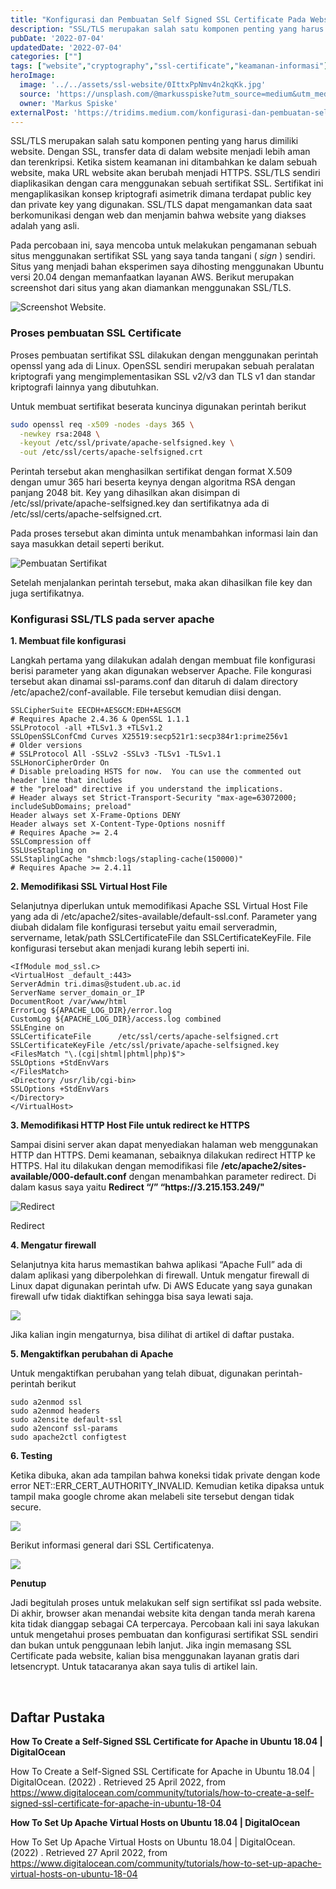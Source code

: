 ```yaml
---
title: "Konfigurasi dan Pembuatan Self Signed SSL Certificate Pada Website"
description: "SSL/TLS merupakan salah satu komponen penting yang harus dimiliki website. Dengan SSL, transfer data di dalam website menjadi lebih aman dan terenkripsi. Ketika sistem keamanan ini ditambahkan ke dalam sebuah website, maka URL website akan berubah menjadi HTTPS."
pubDate: '2022-07-04'
updatedDate: '2022-07-04'
categories: [""]
tags: ["website","cryptography","ssl-certificate","keamanan-informasi"]
heroImage: 
  image: '../../assets/ssl-website/0IttxPpNmv4n2kqKk.jpg'
  source: 'https://unsplash.com/@markusspiske?utm_source=medium&utm_medium=referral'
  owner: 'Markus Spiske'
externalPost: 'https://tridims.medium.com/konfigurasi-dan-pembuatan-self-signed-ssl-certificate-pada-website-ssl-website'
---
```


SSL/TLS merupakan salah satu komponen penting yang harus dimiliki website\. Dengan SSL, transfer data di dalam website menjadi lebih aman dan terenkripsi\. Ketika sistem keamanan ini ditambahkan ke dalam sebuah website, maka URL website akan berubah menjadi HTTPS\. SSL/TLS sendiri diaplikasikan dengan cara menggunakan sebuah sertifikat SSL\. Sertifikat ini mengaplikasikan konsep kriptografi asimetrik dimana terdapat public key dan private key yang digunakan\. SSL/TLS dapat mengamankan data saat berkomunikasi dengan web dan menjamin bahwa website yang diakses adalah yang asli\.

Pada percobaan ini, saya mencoba untuk melakukan pengamanan sebuah situs menggunakan sertifikat SSL yang saya tanda tangani \( _sign_ \) sendiri\. Situs yang menjadi bahan eksperimen saya dihosting menggunakan Ubuntu versi 20\.04 dengan memanfaatkan layanan AWS\. Berikut merupakan screenshot dari situs yang akan diamankan menggunakan SSL/TLS\.


![Screenshot Website\.](../../assets/ssl-website/0D24to4xa1WrXifq.png)

### Proses pembuatan SSL Certificate

Proses pembuatan sertifikat SSL dilakukan dengan menggunakan perintah openssl yang ada di Linux\. OpenSSL sendiri merupakan sebuah peralatan kriptografi yang mengimplementasikan SSL v2/v3 dan TLS v1 dan standar kriptografi lainnya yang dibutuhkan\.

Untuk membuat sertifikat beserata kuncinya digunakan perintah berikut

```bash
sudo openssl req -x509 -nodes -days 365 \
  -newkey rsa:2048 \
  -keyout /etc/ssl/private/apache-selfsigned.key \
  -out /etc/ssl/certs/apache-selfsigned.crt
```

Perintah tersebut akan menghasilkan sertifikat dengan format X\.509 dengan umur 365 hari beserta keynya dengan algoritma RSA dengan panjang 2048 bit\. Key yang dihasilkan akan disimpan di /etc/ssl/private/apache\-selfsigned\.key dan sertifikatnya ada di /etc/ssl/certs/apache\-selfsigned\.crt\.

Pada proses tersebut akan diminta untuk menambahkan informasi lain dan saya masukkan detail seperti berikut\.


![Pembuatan Sertifikat](../../assets/ssl-website/0Yfql4p3u1EeAxZl2.png)

Setelah menjalankan perintah tersebut, maka akan dihasilkan file key dan juga sertifikatnya\.

### Konfigurasi SSL/TLS pada server apache

**1\. Membuat file konfigurasi**


Langkah pertama yang dilakukan adalah dengan membuat file konfigurasi berisi parameter yang akan digunakan webserver Apache\. File kongurasi tersebut akan dinamai ssl\-params\.conf dan ditaruh di dalam directory /etc/apache2/conf\-available\. File tersebut kemudian diisi dengan\.

```
SSLCipherSuite EECDH+AESGCM:EDH+AESGCM
# Requires Apache 2.4.36 & OpenSSL 1.1.1
SSLProtocol -all +TLSv1.3 +TLSv1.2
SSLOpenSSLConfCmd Curves X25519:secp521r1:secp384r1:prime256v1
# Older versions
# SSLProtocol All -SSLv2 -SSLv3 -TLSv1 -TLSv1.1
SSLHonorCipherOrder On
# Disable preloading HSTS for now.  You can use the commented out header line that includes
# the "preload" directive if you understand the implications.
# Header always set Strict-Transport-Security "max-age=63072000; includeSubDomains; preload"
Header always set X-Frame-Options DENY
Header always set X-Content-Type-Options nosniff
# Requires Apache >= 2.4
SSLCompression off
SSLUseStapling on
SSLStaplingCache "shmcb:logs/stapling-cache(150000)"
# Requires Apache >= 2.4.11
```

**2\. Memodifikasi SSL Virtual Host File**

Selanjutnya diperlukan untuk memodifikasi Apache SSL Virtual Host File yang ada di /etc/apache2/sites\-available/default\-ssl\.conf\. Parameter yang diubah didalam file konfigurasi tersebut yaitu email serveradmin, servername, letak/path SSLCertificateFile dan SSLCertificateKeyFile\. File konfigurasi tersebut akan menjadi kurang lebih seperti ini\.
```
<IfModule mod_ssl.c>
<VirtualHost _default_:443>
ServerAdmin tri.dimas@student.ub.ac.id
ServerName server_domain_or_IP
DocumentRoot /var/www/html
ErrorLog ${APACHE_LOG_DIR}/error.log
CustomLog ${APACHE_LOG_DIR}/access.log combined
SSLEngine on
SSLCertificateFile      /etc/ssl/certs/apache-selfsigned.crt
SSLCertificateKeyFile /etc/ssl/private/apache-selfsigned.key
<FilesMatch "\.(cgi|shtml|phtml|php)$">
SSLOptions +StdEnvVars
</FilesMatch>
<Directory /usr/lib/cgi-bin>
SSLOptions +StdEnvVars
</Directory>
</VirtualHost>
```

**3\. Memodifikasi HTTP Host File untuk redirect ke HTTPS**

Sampai disini server akan dapat menyediakan halaman web menggunakan HTTP dan HTTPS\. Demi keamanan, sebaiknya dilakukan redirect HTTP ke HTTPS\. Hal itu dilakukan dengan memodifikasi file **/etc/apache2/sites\-available/000\-default\.conf** dengan menambahkan parameter redirect\. Di dalam kasus saya yaitu **Redirect “/” “https://3\.215\.153\.249/"**


![Redirect](../../assets/ssl-website/0cSEMVQja06iReyt.png)

Redirect

**4\. Mengatur firewall**

Selanjutnya kita harus memastikan bahwa aplikasi “Apache Full” ada di dalam aplikasi yang diberpolehkan di firewall\. Untuk mengatur firewall di Linux dapat digunakan perintah ufw\. Di AWS Educate yang saya gunakan firewall ufw tidak diaktifkan sehingga bisa saya lewati saja\.


![](../../assets/ssl-website/0wo3vkKClL0xVfpAS.png)


Jika kalian ingin mengaturnya, bisa dilihat di artikel di daftar pustaka\.

**5\. Mengaktifkan perubahan di Apache**

Untuk mengaktifkan perubahan yang telah dibuat, digunakan perintah\-perintah berikut
```
sudo a2enmod ssl
sudo a2enmod headers
sudo a2ensite default-ssl
sudo a2enconf ssl-params
sudo apache2ctl configtest
```

**6\. Testing**

Ketika dibuka, akan ada tampilan bahwa koneksi tidak private dengan kode error NET::ERR\_CERT\_AUTHORITY\_INVALID\. Kemudian ketika dipaksa untuk tampil maka google chrome akan melabeli site tersebut dengan tidak secure\.


![](../../assets/ssl-website/0frHR0gAy6gwznMKo.png)


Berikut informasi general dari SSL Certificatenya\.


![](../../assets/ssl-website/0HBuGM15C0Rodpuk.png)


**Penutup**

Jadi begitulah proses untuk melakukan self sign sertifikat ssl pada website\. Di akhir, browser akan menandai website kita dengan tanda merah karena kita tidak dianggap sebagai CA terpercaya\. Percobaan kali ini saya lakukan untuk mengetahui proses pembuatan dan konfigurasi sertifikat SSL sendiri dan bukan untuk penggunaan lebih lanjut\. Jika ingin memasang SSL Certificate pada website, kalian bisa menggunakan layanan gratis dari letsencrypt\. Untuk tatacaranya akan saya tulis di artikel lain\.

<br />

## Daftar Pustaka

**How To Create a Self\-Signed SSL Certificate for Apache in Ubuntu 18\.04 \| DigitalOcean**

How To Create a Self\-Signed SSL Certificate for Apache in Ubuntu 18\.04 \| DigitalOcean\. \(2022\) \. Retrieved 25 April 2022, from [https://www\.digitalocean\.com/community/tutorials/how\-to\-create\-a\-self\-signed\-ssl\-certificate\-for\-apache\-in\-ubuntu\-18\-04](https://www.digitalocean.com/community/tutorials/how-to-create-a-self-signed-ssl-certificate-for-apache-in-ubuntu-18-04)

**How To Set Up Apache Virtual Hosts on Ubuntu 18\.04 \| DigitalOcean**

How To Set Up Apache Virtual Hosts on Ubuntu 18\.04 \| DigitalOcean\. \(2022\) \. Retrieved 27 April 2022, from [https://www\.digitalocean\.com/community/tutorials/how\-to\-set\-up\-apache\-virtual\-hosts\-on\-ubuntu\-18\-04](https://www.digitalocean.com/community/tutorials/how-to-set-up-apache-virtual-hosts-on-ubuntu-18-04)


